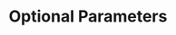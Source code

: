 ---
id: "express_tf_med_005"
questionType: "TRUE_FALSE"
title: "Optional Parameters"
statement: "The route /user/:id? matches both /user and /user/123."
difficulty: "MEDIUM"
category: "Express"
correctAnswer: true
explanation: "The ? makes the :id parameter optional."
---